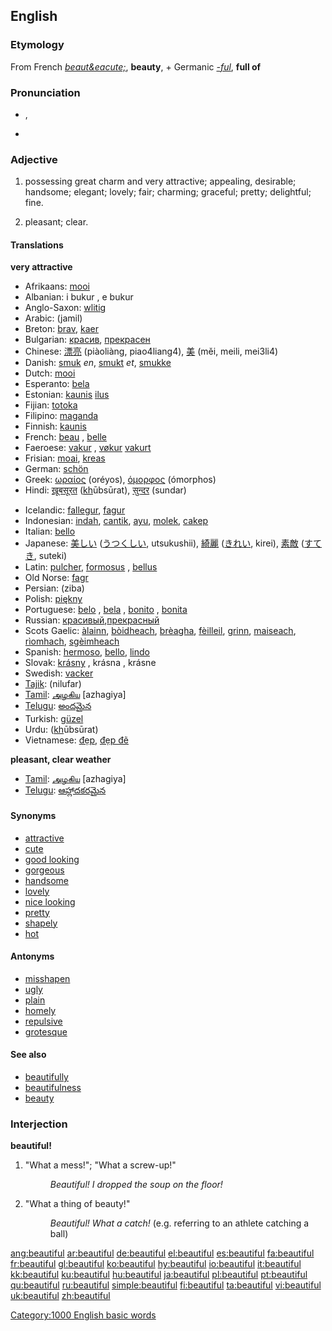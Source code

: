 ==English==

{{rank|England|sense|ten|422|beautiful|possible|mark|followed}}

===Etymology===
From French ''[[beaut&eacute;]]'', '''beauty''', + Germanic ''[[-ful]]'', '''full of'''

===Pronunciation===
*{{IPA|/ˈbjuːtɪfl/}}, {{SAMPA|/"bju:tIfl/}}
*{{audio|en-us-beautiful.ogg|Audio (US)}}

===Adjective===
{{en-adj}}

#possessing great charm and very attractive; appealing, desirable; handsome; elegant; lovely; fair; charming; graceful; pretty; delightful; fine.
#{{cattag|of the weather}} pleasant; clear.

====Translations====
'''very attractive'''
{{top}}
*Afrikaans: [[mooi]]
*Albanian:  i bukur {{m}}, e bukur {{f}}
*Anglo-Saxon: [[wlitig]]
*Arabic: {{ARchar|[[جميل]]}} (jamil)
*Breton: [[brav]], [[kaer]]
*Bulgarian: [[красив]], [[прекрасен]]
*Chinese: [[漂亮]] (piàoliàng, piao4liang4), [[美]] (měi, meili, mei3li4)
*Danish: [[smuk]] ''en'', [[smukt]] ''et'', [[smukke]] {{p}}
*Dutch: [[mooi]]
*Esperanto: [[bela]]
*Estonian: [[kaunis]] [[ilus]]
*Fijian: [[totoka]]
*Filipino: [[maganda]]
*Finnish: [[kaunis]]
*French: [[beau]] {{m}}, [[belle]] {{f}}
*Faeroese: [[vakur]] {{m}}, [[vøkur]] {{f}} [[vakurt]] {{n}}
*Frisian: [[moai]], [[kreas]]
*German: [[schön]]
*Greek: [[ωραίος]] {{m}} (oréyos), [[όμορφος]] {{m}} (ómorphos)
*Hindi: [[ख़ूबसूरत]] (<u>kh</u>ūbsūrat), [[सुन्दर]] (sundar)
{{mid}}
*Icelandic: [[fallegur]], [[fagur]]
*Indonesian: [[indah]], [[cantik]], [[ayu]], [[molek]], [[cakep]]
*Italian: [[bello]]
*Japanese: [[美しい]] ([[うつくしい]], utsukushii), [[綺麗]] ([[きれい]], kirei), [[素敵]] ([[すてき]], suteki)
*Latin: [[pulcher]], [[formosus]] {{m}}, [[bellus]] {{m}}
*Old Norse: [[fagr]]
*Persian: {{FAchar|[[زیبا]]}} (ziba)
*Polish: [[piękny]]
*Portuguese: [[belo]] {{m}}, [[bela]] {{f}}, [[bonito]] {{m}}, [[bonita]] {{f}}
*Russian: [[красивый]],[[прекрасный]]
*Scots Gaelic: [[àlainn]], [[bòidheach]], [[brèagha]], [[fèilleil]], [[grinn]], [[maiseach]], [[rìomhach]], [[sgèimheach]]
*Spanish: [[hermoso]], [[bello]], [[lindo]]
*Slovak: [[krásny]] {{m}}, krásna {{f}}, krásne {{n}}
*Swedish: [[vacker]]
*[[Tajik]]: {{FAchar|[[نیلوفار]]}} (nilufar)
*[[Tamil]]: [[அழகிய]] [azhagiya]
*[[Telugu]]: [[అందమైన]]
*Turkish: [[güzel]]
*Urdu: {{URchar|[[خوبصورت]]}} (<u>kh</u>ūbsūrat)
*Vietnamese: [[đẹp]], [[đẹp đẽ]]
{{bottom}}

'''pleasant, clear weather'''
{{top}}
{{mid}}
*[[Tamil]]: [[அழகிய]] [azhagiya]
*[[Telugu]]: [[ఆహ్లాదకరమైన]]
{{bottom}}

====Synonyms====
*[[attractive]]
*[[cute]]
*[[good looking]]
*[[gorgeous]]
*[[handsome]]
*[[lovely]]
*[[nice looking]]
*[[pretty]]
*[[shapely]]
*[[hot]]

====Antonyms====
*[[misshapen]]
*[[ugly]]
*[[plain]]
*[[homely]]
*[[repulsive]]
*[[grotesque]]

====See also====
*[[beautifully]]
*[[beautifulness]]
*[[beauty]]

===Interjection===
'''beautiful!'''

# "What a mess!"; "What a screw-up!"
#:''Beautiful!  I dropped the soup on the floor!''
# "What a thing of beauty!"
#:''Beautiful!  What a catch!'' (e.g. referring to an athlete catching a ball)

[[Category:1000 English basic words]]

[[ang:beautiful]]
[[ar:beautiful]]
[[de:beautiful]]
[[el:beautiful]]
[[es:beautiful]]
[[fa:beautiful]]
[[fr:beautiful]]
[[gl:beautiful]]
[[ko:beautiful]]
[[hy:beautiful]]
[[io:beautiful]]
[[it:beautiful]]
[[kk:beautiful]]
[[ku:beautiful]]
[[hu:beautiful]]
[[ja:beautiful]]
[[pl:beautiful]]
[[pt:beautiful]]
[[qu:beautiful]]
[[ru:beautiful]]
[[simple:beautiful]]
[[fi:beautiful]]
[[ta:beautiful]]
[[vi:beautiful]]
[[uk:beautiful]]
[[zh:beautiful]]